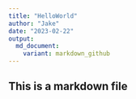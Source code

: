 ```yaml
---
title: "HelloWorld"
author: "Jake"
date: "2023-02-22"
output: 
  md_document:
    variant: markdown_github
---
```


## This is a markdown file

